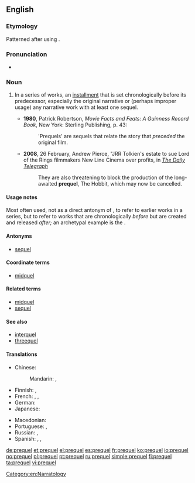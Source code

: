 ==English==

===Etymology===
Patterned after {{m|en|sequel|}} using {{m|en|pre-||before}}.

===Pronunciation===
* {{IPA|/ˈpɹiːkwəl/|lang=en}}

===Noun===
{{en-noun}}

# {{label|en|narratology}} In a series of works, an [[installment]] that is set chronologically before its predecessor, especially the original narrative or (perhaps improper usage) any narrative work with at least one sequel.
#* '''1980''', Patrick Robertson, ''Movie Facts and Feats: A Guinness Record Book'', New York: Sterling Publishing, p. 43:
#*: 'Prequels' are sequels that relate the story that ''preceded'' the original film.
#* '''2008''', 26 February, Andrew Pierce, "JRR Tolkien's estate to sue Lord of the Rings filmmakers New Line Cinema over profits, in ''[[w:The Daily Telegraph|The Daily Telegraph]]''
#*: They are also threatening to block the production of the long-awaited '''prequel''', The Hobbit, which may now be cancelled.

====Usage notes====
Most often used, not as a direct antonym of {{m|en|sequel}}, to refer to earlier works in a series, but to refer to works that are chronologically ''before'' but are created and released ''after;'' an archetypal example is the {{w|Star Wars prequel trilogy|''Star Wars'' prequel trilogy}}.

====Antonyms====
* [[sequel]]

====Coordinate terms====
* [[midquel]]

====Related terms====
* [[midquel]]
* [[sequel]]

====See also====
* [[interquel]]
* [[threequel]]

====Translations====
{{trans-top|in a series of works, an installment that is set chronologically before its predecessor}}
* Chinese:
*: Mandarin: {{t|cmn|前傳|sc=Hani}}, {{t|cmn|前传|tr=qiánchuán|sc=Hani}}
* Finnish: {{t+|fi|esiosa}}, {{t|fi|etko-osa}}
* French: {{t+|fr|préquelle|f}}, {{qualifier|Canada}} {{t+|fr|antépisode|m}}, {{t+|fr|prequel|m}}
* German: {{t+|de|Prequel|n}}
* Japanese: {{t|ja|前編|tr=ぜんぺん, zenpen|sc=Jpan}}
{{trans-mid}}
* Macedonian: {{t|mk|ретропродолжение|n|tr=retroprodolžénie}}
* Portuguese: {{t|pt|prequela|f}}, {{t+|pt|prelúdio|m}}
* Russian: {{t+|ru|при́квел|m|tr=príkvɛl}}, {{t+|ru|предысто́рия|f}}
* Spanish: {{t+|es|precuela}}, {{t+|es|protosecuela}}, {{t|es|retrohistoria}}
{{trans-bottom}}

[[Category:en:Narratology]]

[[de:prequel]]
[[et:prequel]]
[[el:prequel]]
[[es:prequel]]
[[fr:prequel]]
[[ko:prequel]]
[[io:prequel]]
[[no:prequel]]
[[pl:prequel]]
[[pt:prequel]]
[[ru:prequel]]
[[simple:prequel]]
[[fi:prequel]]
[[ta:prequel]]
[[vi:prequel]]